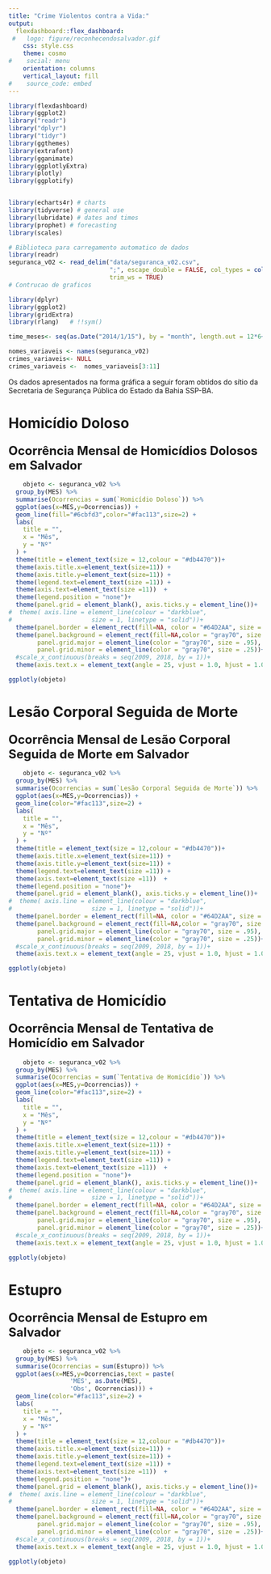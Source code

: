 ```yaml
---
title: "Crime Violentos contra a Vida:"
output: 
  flexdashboard::flex_dashboard:
 #   logo: figure/reconhecendosalvador.gif
    css: style.css
    theme: cosmo
#    social: menu
    orientation: columns
    vertical_layout: fill
#    source_code: embed
---
```




```r
library(flexdashboard)
library(ggplot2)
library("readr")
library("dplyr")
library("tidyr")
library(ggthemes)
library(extrafont)
library(gganimate)
library(ggplotlyExtra)
library(plotly)
library(ggplotify)


library(echarts4r) # charts
library(tidyverse) # general use
library(lubridate) # dates and times
library(prophet) # forecasting
library(scales)

# Biblioteca para carregamento automatico de dados 
library(readr)
seguranca_v02 <- read_delim("data/seguranca_v02.csv", 
                            ";", escape_double = FALSE, col_types = cols(MES = col_date(format = "%Y-%d-%m")), 
                            trim_ws = TRUE)
# Contrucao de graficos

library(dplyr)
library(ggplot2)
library(gridExtra)
library(rlang)   # !!sym()

time_meses<- seq(as.Date("2014/1/15"), by = "month", length.out = 12*6+6)

nomes_variaveis <- names(seguranca_v02) 
crimes_variaveis<- NULL
crimes_variaveis <-  nomes_variaveis[3:11]


```

Os dados apresentados na forma gráfica a seguir foram obtidos do sítio
da Secretaria de Segurança Pública do Estado da Bahia SSP-BA.

Homicídio Doloso 
================================
### <font size="5"> **Ocorrência Mensal de Homicídios Dolosos em Salvador** </font>


```r

	objeto <- seguranca_v02 %>% 
  group_by(MES) %>%
  summarise(Ocorrencias = sum(`Homicídio Doloso`)) %>%
  ggplot(aes(x=MES,y=Ocorrencias)) +
  geom_line(fill="#6cbfd3",color="#fac113",size=2) +
  labs(
    title = "",
    x = "Mês",
    y = "Nº"
  ) +
  theme(title = element_text(size = 12,colour = "#db4470"))+
  theme(axis.title.x=element_text(size=11)) +
  theme(axis.title.y=element_text(size=11)) +
  theme(legend.text=element_text(size =11)) +
  theme(axis.text=element_text(size =11))  +
  theme(legend.position = "none")+
  theme(panel.grid = element_blank(), axis.ticks.y = element_line())+
#  theme( axis.line = element_line(colour = "darkblue",
#                      size = 1, linetype = "solid"))+
  theme(panel.border = element_rect(fill=NA, color = "#64D2AA", size = 2))+
  theme(panel.background = element_rect(fill=NA,color = "gray70", size = 2),
        panel.grid.major = element_line(color = "gray70", size = .95),
        panel.grid.minor = element_line(color = "gray70", size = .25))+
  #scale_x_continuous(breaks = seq(2009, 2018, by = 1))+
  theme(axis.text.x = element_text(angle = 25, vjust = 1.0, hjust = 1.0))+scale_x_date(breaks = "6 month", minor_breaks = "1 month",labels=date_format("%b %Y"))

ggplotly(objeto)

```

Lesão Corporal Seguida de Morte 
================================
### <font size="5"> **Ocorrência Mensal de Lesão Corporal Seguida de Morte em Salvador** </font>


```r

	objeto <- seguranca_v02 %>% 
  group_by(MES) %>%
  summarise(Ocorrencias = sum(`Lesão Corporal Seguida de Morte`)) %>%
  ggplot(aes(x=MES,y=Ocorrencias)) +
  geom_line(color="#fac113",size=2) +
  labs(
    title = "",
    x = "Mês",
    y = "Nº"
  ) +
  theme(title = element_text(size = 12,colour = "#db4470"))+
  theme(axis.title.x=element_text(size=11)) +
  theme(axis.title.y=element_text(size=11)) +
  theme(legend.text=element_text(size =11)) +
  theme(axis.text=element_text(size =11))  +
  theme(legend.position = "none")+
  theme(panel.grid = element_blank(), axis.ticks.y = element_line())+
#  theme( axis.line = element_line(colour = "darkblue",
#                      size = 1, linetype = "solid"))+
  theme(panel.border = element_rect(fill=NA, color = "#64D2AA", size = 2))+
  theme(panel.background = element_rect(fill=NA,color = "gray70", size = 2),
        panel.grid.major = element_line(color = "gray70", size = .95),
        panel.grid.minor = element_line(color = "gray70", size = .25))+
  #scale_x_continuous(breaks = seq(2009, 2018, by = 1))+
  theme(axis.text.x = element_text(angle = 25, vjust = 1.0, hjust = 1.0))+scale_x_date(breaks = "6 month", minor_breaks = "1 month",labels=date_format("%b %Y"))

ggplotly(objeto)

```

Tentativa de Homicídio 
================================
### <font size="5"> **Ocorrência Mensal de Tentativa de Homicídio em Salvador** </font>


```r

	objeto <- seguranca_v02 %>% 
  group_by(MES) %>%
  summarise(Ocorrencias = sum(`Tentativa de Homicídio`)) %>%
  ggplot(aes(x=MES,y=Ocorrencias)) +
  geom_line(color="#fac113",size=2) +
  labs(
    title = "",
    x = "Mês",
    y = "Nº"
  ) +
  theme(title = element_text(size = 12,colour = "#db4470"))+
  theme(axis.title.x=element_text(size=11)) +
  theme(axis.title.y=element_text(size=11)) +
  theme(legend.text=element_text(size =11)) +
  theme(axis.text=element_text(size =11))  +
  theme(legend.position = "none")+
  theme(panel.grid = element_blank(), axis.ticks.y = element_line())+
#  theme( axis.line = element_line(colour = "darkblue",
#                      size = 1, linetype = "solid"))+
  theme(panel.border = element_rect(fill=NA, color = "#64D2AA", size = 2))+
  theme(panel.background = element_rect(fill=NA,color = "gray70", size = 2),
        panel.grid.major = element_line(color = "gray70", size = .95),
        panel.grid.minor = element_line(color = "gray70", size = .25))+
  #scale_x_continuous(breaks = seq(2009, 2018, by = 1))+
  theme(axis.text.x = element_text(angle = 25, vjust = 1.0, hjust = 1.0))+scale_x_date(breaks = "6 month", minor_breaks = "1 month",labels=date_format("%b %Y"))

ggplotly(objeto)

```

Estupro
================================
### <font size="5"> **Ocorrência Mensal de Estupro em Salvador** </font>


```r

	objeto <- seguranca_v02 %>% 
  group_by(MES) %>%
  summarise(Ocorrencias = sum(Estupro)) %>%
  ggplot(aes(x=MES,y=Ocorrencias,text = paste(
                 'MES', as.Date(MES),
                 'Obs', Ocorrencias))) +
  geom_line(color="#fac113",size=2) +
  labs(
    title = "",
    x = "Mês",
    y = "Nº"
  ) +
  theme(title = element_text(size = 12,colour = "#db4470"))+
  theme(axis.title.x=element_text(size=11)) +
  theme(axis.title.y=element_text(size=11)) +
  theme(legend.text=element_text(size =11)) +
  theme(axis.text=element_text(size =11))  +
  theme(legend.position = "none")+
  theme(panel.grid = element_blank(), axis.ticks.y = element_line())+
#  theme( axis.line = element_line(colour = "darkblue",
#                      size = 1, linetype = "solid"))+
  theme(panel.border = element_rect(fill=NA, color = "#64D2AA", size = 2))+
  theme(panel.background = element_rect(fill=NA,color = "gray70", size = 2),
        panel.grid.major = element_line(color = "gray70", size = .95),
        panel.grid.minor = element_line(color = "gray70", size = .25))+
  #scale_x_continuous(breaks = seq(2009, 2018, by = 1))+
  theme(axis.text.x = element_text(angle = 25, vjust = 1.0, hjust = 1.0))+scale_x_date(breaks = "6 month", minor_breaks = "1 month",labels=date_format("%b %Y"))

ggplotly(objeto)

```
